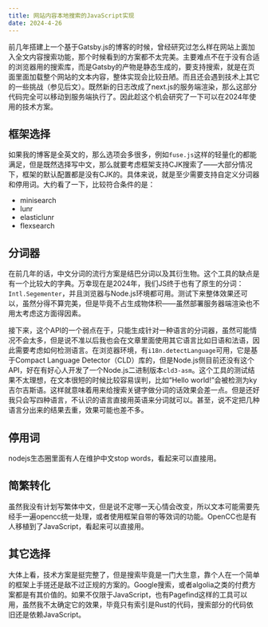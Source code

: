 ```yaml
---
title: 网站内容本地搜索的JavaScript实现
date: 2024-4-26
---
```


前几年搭建上一个基于Gatsby.js的博客的时候，曾经研究过怎么样在网站上面加入全文内容搜索功能，那个时候看到的方案都不太完美。主要难点不在于没有合适的浏览器用的搜索库，而是Gatsby的产物是静态生成的，要支持搜索，就是在页面里面加载整个网站的文本内容，整体实现会比较丑陋。而且还会遇到技术上其它的一些挑战（参见后文）。既然新的日志改成了next.js的服务端渲染，那么这部分代码完全可以移动到服务端执行了。因此趁这个机会研究了一下可以在2024年使用的技术方案。

## 框架选择

如果我的博客是全英文的，那么选项会多很多，例如`fuse.js`这样的轻量化的都能满足，但是既然选择写中文，那么就要考虑框架支持CJK搜索了——大部分情况下，框架的默认配置都是没有CJK的。具体来说，就是至少需要支持自定义分词器和停用词。大约看了一下，比较符合条件的是：

- minisearch
- lunr
- elasticlunr
- flexsearch

## 分词器

在前几年的话，中文分词的流行方案是结巴分词以及其衍生物。这个工具的缺点是有一个比较大的字典。万幸现在是2024年，我们JS终于也有了原生的分词：`Intl.Segementer`，并且浏览器与Node.js环境都可用。测试下来整体效果还可以，虽然分得不算完美，但是毕竟不占生成物体积——虽然部署服务器端渲染也不用太考虑这方面得因素。

接下来，这个API的一个弱点在于，只能生成针对一种语言的分词器，虽然可能情况不会太多，但是说不准以后我也会在文章里面使用其它语言比如日语和法语，因此需要考虑如何检测语言。在浏览器环境，有`i18n.detectLanguage`可用，它是基于Compact Language Detector（CLD）库的，但是Node.js侧目前还没有这个API，好在有好心人开发了一个Node.js二进制版本`cld3-asm`。这个工具的测试结果不太理想，在文本很短的时候比较容易误判，比如“Hello world!”会被检测为ky吉尔吉斯语。这样就意味着用来给搜索关键字做分词的话效果会差一点。但是还好我只会写四种语言，不认识的语言直接用英语来分词就可以。甚至，说不定把几种语言分出来的结果去重，效果可能也差不多。

## 停用词

nodejs生态圈里面有人在维护中文stop words，看起来可以直接用。

## 简繁转化

虽然我没有计划写繁体中文，但是说不定哪一天心情会改变，所以文本可能需要先经手一遍opencc统一处理，或者使用框架自带的等效词的功能。OpenCC也是有人移植到了JavaScript，看起来可以直接用。

## 其它选择

大体上看，技术方案是挺完整了，但是搜索毕竟是一门大生意，靠个人在一个简单的框架上手搓还是敌不过正规的方案的。Google搜索，或者algolia之类的付费方案都是有其价值的。如果不仅限于JavaScript，也有Pagefind这样的工具可以用，虽然我不太确定它的效果，毕竟只有索引是Rust的代码，搜索部分的代码依旧还是依赖JavaScript。
